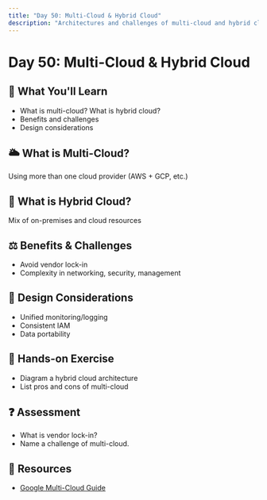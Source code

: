 ```yaml
---
title: "Day 50: Multi-Cloud & Hybrid Cloud"
description: "Architectures and challenges of multi-cloud and hybrid cloud environments."
---
```


# Day 50: Multi-Cloud & Hybrid Cloud

## 🎯 What You'll Learn

- What is multi-cloud? What is hybrid cloud?
- Benefits and challenges
- Design considerations

## 🌥️ What is Multi-Cloud?

Using more than one cloud provider (AWS + GCP, etc.)

## 🏢 What is Hybrid Cloud?

Mix of on-premises and cloud resources

## ⚖️ Benefits & Challenges

- Avoid vendor lock-in
- Complexity in networking, security, management

## 📝 Design Considerations

- Unified monitoring/logging
- Consistent IAM
- Data portability

## 📝 Hands-on Exercise

- Diagram a hybrid cloud architecture
- List pros and cons of multi-cloud

## ❓ Assessment

- What is vendor lock-in?
- Name a challenge of multi-cloud.

## 🔗 Resources

- [Google Multi-Cloud Guide](https://cloud.google.com/architecture/strategies-for-multi-cloud)
